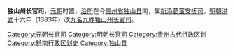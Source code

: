 '''独山州长官司'''，[[元朝|元朝]]时置，[[治所|治所]]在今[[贵州省|贵州省]][[独山县|独山县]]南，属[[新添葛蛮安抚司|新添葛蛮安抚司]]。[[明朝|明朝]][[洪武|洪武]]十六年（1383年）改[[九名九姓独山州长官司|九名九姓独山州长官司]]。

{{贵州行政区划小作品}}
{{DEFAULTSORT:D}}
[[Category:元朝长官司|Category:元朝长官司]]
[[Category:明朝长官司|Category:明朝长官司]]
[[Category:贵州古代行政区划|Category:贵州古代行政区划]] 
[[Category:黔南行政区划史|Category:黔南行政区划史]]
[[Category:独山县|Category:独山县]]